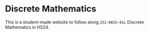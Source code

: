# Discrete Mathematics 


This is a student-made website to follow along `252-0025-01L` Discrete Mathematics in HS24. 
